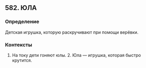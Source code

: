 ## 582. ЮЛА
### Определение
Детская игрушка, которую раскручивают при помощи верёвки.

### Контексты
1. На току дети гоняют юлы. 2. Юла — игрушка, которая быстро крутится.

